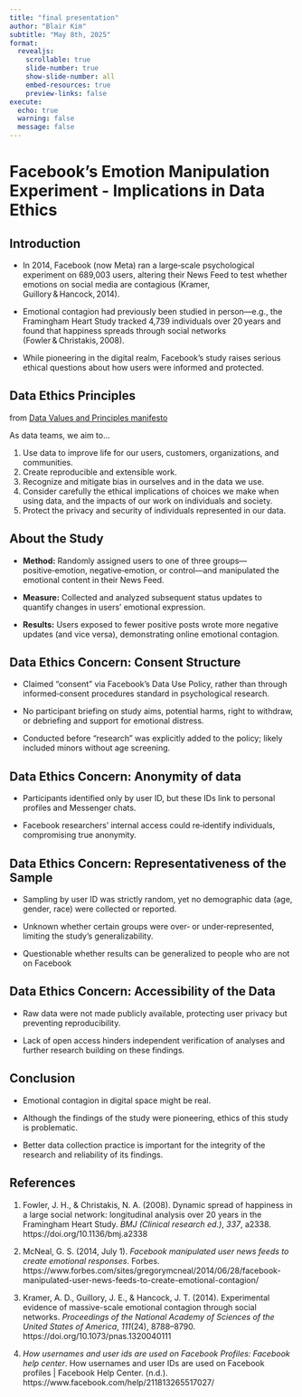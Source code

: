 ```yaml
---
title: "final presentation"
author: "Blair Kim"
subtitle: "May 8th, 2025"
format:
  revealjs:
    scrollable: true
    slide-number: true
    show-slide-number: all
    embed-resources: true
    preview-links: false 
execute:
  echo: true
  warning: false
  message: false
---
```


# **Facebook’s Emotion Manipulation Experiment - Implications in Data Ethics**

## Introduction

-   In 2014, Facebook (now Meta) ran a large‑scale psychological experiment on 689,003 users, altering their News Feed to test whether emotions on social media are contagious (Kramer, Guillory & Hancock, 2014).

-   Emotional contagion had previously been studied in person—e.g., the Framingham Heart Study tracked 4,739 individuals over 20 years and found that happiness spreads through social networks (Fowler & Christakis, 2008).

-   While pioneering in the digital realm, Facebook’s study raises serious ethical questions about how users were informed and protected.

## Data Ethics Principles

from [Data Values and Principles manifesto](https://datapractices.org/manifesto/)

As data teams, we aim to...

1.  Use data to improve life for our users, customers, organizations, and communities.
2.  Create reproducible and extensible work.
3.  Recognize and mitigate bias in ourselves and in the data we use.
4.  Consider carefully the ethical implications of choices we make when using data, and the impacts of our work on individuals and society.
5.  Protect the privacy and security of individuals represented in our data.

## About the Study

-   **Method:** Randomly assigned users to one of three groups—positive‑emotion, negative‑emotion, or control—and manipulated the emotional content in their News Feed.

-   **Measure:** Collected and analyzed subsequent status updates to quantify changes in users’ emotional expression.

-   **Results:** Users exposed to fewer positive posts wrote more negative updates (and vice versa), demonstrating online emotional contagion.

## Data Ethics Concern: Consent Structure

-   Claimed “consent” via Facebook’s Data Use Policy, rather than through informed‐consent procedures standard in psychological research.

-   No participant briefing on study aims, potential harms, right to withdraw, or debriefing and support for emotional distress.

-   Conducted before “research” was explicitly added to the policy; likely included minors without age screening.

## Data Ethics Concern: Anonymity of data

-   Participants identified only by user ID, but these IDs link to personal profiles and Messenger chats.

-   Facebook researchers’ internal access could re‑identify individuals, compromising true anonymity.

## Data Ethics Concern: Representativeness of the Sample

-   Sampling by user ID was strictly random, yet no demographic data (age, gender, race) were collected or reported.

-   Unknown whether certain groups were over‑ or under‑represented, limiting the study’s generalizability.

-   Questionable whether results can be generalized to people who are not on Facebook

## Data Ethics Concern: Accessibility of the Data

-   Raw data were not made publicly available, protecting user privacy but preventing reproducibility.

-   Lack of open access hinders independent verification of analyses and further research building on these findings.

## Conclusion

-   Emotional contagion in digital space might be real.

-   Although the findings of the study were pioneering, ethics of this study is problematic.

-   Better data collection practice is important for the integrity of the research and reliability of its findings.

## **References**

1.  Fowler, J. H., & Christakis, N. A. (2008). Dynamic spread of happiness in a large social network: longitudinal analysis over 20 years in the Framingham Heart Study. *BMJ (Clinical research ed.)*, *337*, a2338. https://doi.org/10.1136/bmj.a2338

2.  McNeal, G. S. (2014, July 1). *Facebook manipulated user news feeds to create emotional responses*. Forbes. https://www.forbes.com/sites/gregorymcneal/2014/06/28/facebook-manipulated-user-news-feeds-to-create-emotional-contagion/

3.  Kramer, A. D., Guillory, J. E., & Hancock, J. T. (2014). Experimental evidence of massive-scale emotional contagion through social networks. *Proceedings of the National Academy of Sciences of the United States of America*, *111*(24), 8788–8790. https://doi.org/10.1073/pnas.1320040111

4.  *How usernames and user ids are used on Facebook Profiles: Facebook help center*. How usernames and user IDs are used on Facebook profiles \| Facebook Help Center. (n.d.). https://www.facebook.com/help/211813265517027/
